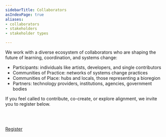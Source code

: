 ```yaml
---
sidebarTitle: Collaborators
asIndexPage: true
aliases:
- collaborators
- stakeholders
- stakeholder types

---
```



We work with a diverse ecosystem of collaborators who are shaping the future of learning, coordination, and systems change:

- Participants: individuals like artists, developers, and single contributors 
- Communities of Practice: networks of systems change practices
- Communities of Place: hubs and locals, those representing a bioregion
- Partners: technology providers, institutions, agencies, government bodies

If you feel called to contribute, co-create, or explore alignment, we invite you to register below.

<br></br>

<a href="https://register.prisma.events" target="_blank" rel="noopener noreferrer">
  <StandardButton>
    Register
  </StandardButton>
</a>
